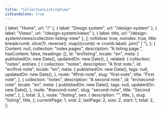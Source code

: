 ```yaml
---
title: "CollectionListingView"
isStandalone: true
---
```


  { label: "Home", url: "/" },
  { label: "Design system", url: "/design-system" },
  { label: "Views", url: "/design-system/views" },
  { label: title, url: "/design-system/views/collection-listing-view" },
];
  nofollow: true,
  noindex: true,
  title: breadcrumb
    .slice(1)
    .reverse()
    .map((crumb) => crumb.label)
    .join(" | "),
};
  {
    Content: null,
    collection: "index.pages",
    description: "A listing page.",
    hasContent: false,
    headings: [],
    id: "en/listing",
    locale: "en",
    meta: {
      publishedOn: new Date(),
      updatedOn: new Date(),
    },
    related: {
      collection: "notes",
      entries: [
        {
          collection: "notes",
          description: "A first note.",
          id: "en/first-note",
          locale: "en",
          meta: {
            publishedOn: new Date(),
            tags: null,
            updatedOn: new Date(),
          },
          route: "#first-note",
          slug: "first-note",
          title: "First note",
        },
        {
          collection: "notes",
          description: "A second note.",
          id: "en/second-note",
          locale: "en",
          meta: {
            publishedOn: new Date(),
            tags: null,
            updatedOn: new Date(),
          },
          route: "#second-note",
          slug: "second-note",
          title: "Second note",
        },
      ],
      total: 3,
    },
    route: "/listing",
    seo: {
      description: "",
      title,
    },
    slug: "listing",
    title,
  };
  currentPage: 1,
  end: 2,
  lastPage: 2,
  size: 2,
  start: 1,
  total: 2,
};

<CollectionListingView
  breadcrumb={breadcrumb}
  entry={fakePage}
  feed={null}
  pagination={pagination}
  seo={seo}
/>
